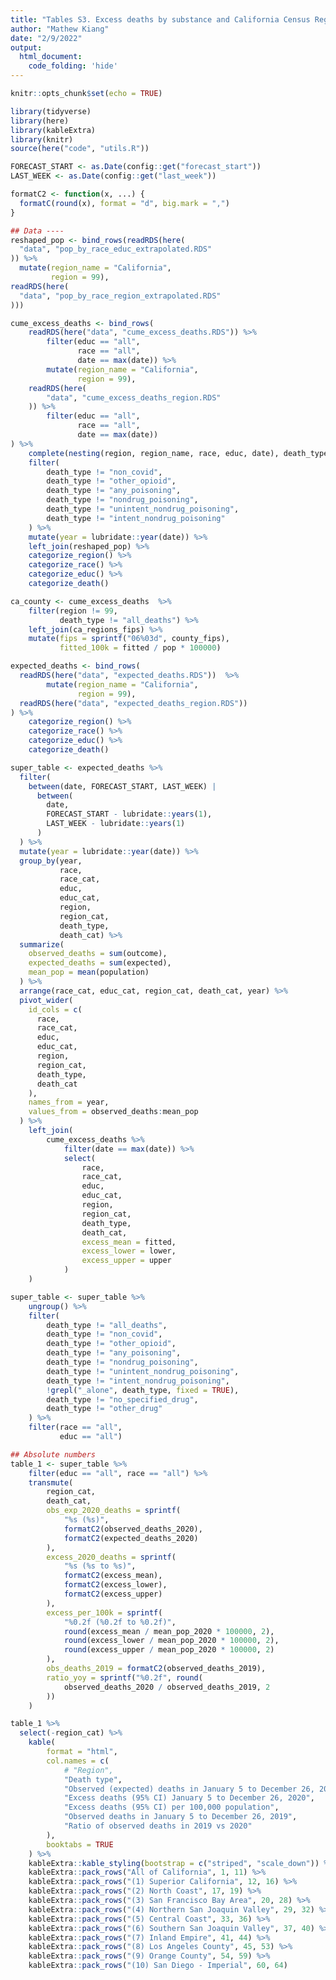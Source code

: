 ```yaml
---
title: "Tables S3. Excess deaths by substance and California Census Region"
author: "Mathew Kiang"
date: "2/9/2022"
output: 
  html_document:
    code_folding: 'hide'
---
```


```r
knitr::opts_chunk$set(echo = TRUE)
```

```r
library(tidyverse)
library(here)
library(kableExtra)
library(knitr)
source(here("code", "utils.R"))

FORECAST_START <- as.Date(config::get("forecast_start"))
LAST_WEEK <- as.Date(config::get("last_week"))

formatC2 <- function(x, ...) {
  formatC(round(x), format = "d", big.mark = ",")
}
```

```r
## Data ----
reshaped_pop <- bind_rows(readRDS(here(
  "data", "pop_by_race_educ_extrapolated.RDS"
)) %>%
  mutate(region_name = "California",
         region = 99),
readRDS(here(
  "data", "pop_by_race_region_extrapolated.RDS"
)))

cume_excess_deaths <- bind_rows(
    readRDS(here("data", "cume_excess_deaths.RDS")) %>%
        filter(educ == "all",
               race == "all",
               date == max(date)) %>%
        mutate(region_name = "California",
               region = 99),
    readRDS(here(
        "data", "cume_excess_deaths_region.RDS"
    )) %>%
        filter(educ == "all",
               race == "all",
               date == max(date))
) %>%
    complete(nesting(region, region_name, race, educ, date), death_type) %>%
    filter(
        death_type != "non_covid",
        death_type != "other_opioid",
        death_type != "any_poisoning",
        death_type != "nondrug_poisoning",
        death_type != "unintent_nondrug_poisoning",
        death_type != "intent_nondrug_poisoning"
    ) %>%
    mutate(year = lubridate::year(date)) %>%
    left_join(reshaped_pop) %>%
    categorize_region() %>%
    categorize_race() %>%
    categorize_educ() %>%
    categorize_death()

ca_county <- cume_excess_deaths  %>%
    filter(region != 99,
           death_type != "all_deaths") %>%
    left_join(ca_regions_fips) %>%
    mutate(fips = sprintf("06%03d", county_fips),
           fitted_100k = fitted / pop * 100000)

expected_deaths <- bind_rows(
  readRDS(here("data", "expected_deaths.RDS"))  %>%
        mutate(region_name = "California",
               region = 99),
  readRDS(here("data", "expected_deaths_region.RDS"))
) %>%
    categorize_region() %>%
    categorize_race() %>%
    categorize_educ() %>%
    categorize_death()

super_table <- expected_deaths %>%
  filter(
    between(date, FORECAST_START, LAST_WEEK) |
      between(
        date,
        FORECAST_START - lubridate::years(1),
        LAST_WEEK - lubridate::years(1)
      )
  ) %>%
  mutate(year = lubridate::year(date)) %>%
  group_by(year,
           race,
           race_cat,
           educ,
           educ_cat,
           region,
           region_cat,
           death_type,
           death_cat) %>%
  summarize(
    observed_deaths = sum(outcome),
    expected_deaths = sum(expected),
    mean_pop = mean(population)
  ) %>%
  arrange(race_cat, educ_cat, region_cat, death_cat, year) %>%
  pivot_wider(
    id_cols = c(
      race,
      race_cat,
      educ,
      educ_cat,
      region,
      region_cat,
      death_type,
      death_cat
    ),
    names_from = year,
    values_from = observed_deaths:mean_pop
  ) %>%
    left_join(
        cume_excess_deaths %>%
            filter(date == max(date)) %>%
            select(
                race, 
                race_cat,
                educ, 
                educ_cat,
                region,
                region_cat, 
                death_type,
                death_cat,
                excess_mean = fitted,
                excess_lower = lower,
                excess_upper = upper
            )
    )

super_table <- super_table %>%
    ungroup() %>%
    filter(
        death_type != "all_deaths",
        death_type != "non_covid",
        death_type != "other_opioid",
        death_type != "any_poisoning",
        death_type != "nondrug_poisoning",
        death_type != "unintent_nondrug_poisoning",
        death_type != "intent_nondrug_poisoning",
        !grepl("_alone", death_type, fixed = TRUE),
        death_type != "no_specified_drug",
        death_type != "other_drug"
    ) %>%
    filter(race == "all",
           educ == "all")
```

```r
## Absolute numbers
table_1 <- super_table %>%
    filter(educ == "all", race == "all") %>%
    transmute(
        region_cat,
        death_cat,
        obs_exp_2020_deaths = sprintf(
            "%s (%s)",
            formatC2(observed_deaths_2020),
            formatC2(expected_deaths_2020)
        ),
        excess_2020_deaths = sprintf(
            "%s (%s to %s)",
            formatC2(excess_mean),
            formatC2(excess_lower),
            formatC2(excess_upper)
        ),
        excess_per_100k = sprintf(
            "%0.2f (%0.2f to %0.2f)",
            round(excess_mean / mean_pop_2020 * 100000, 2),
            round(excess_lower / mean_pop_2020 * 100000, 2),
            round(excess_upper / mean_pop_2020 * 100000, 2)
        ),
        obs_deaths_2019 = formatC2(observed_deaths_2019),
        ratio_yoy = sprintf("%0.2f", round(
            observed_deaths_2020 / observed_deaths_2019, 2
        ))
    ) 

table_1 %>%
  select(-region_cat) %>%
    kable(
        format = "html",
        col.names = c(
            # "Region",
            "Death type",
            "Observed (expected) deaths in January 5 to December 26, 2020",
            "Excess deaths (95% CI) January 5 to December 26, 2020",
            "Excess deaths (95% CI) per 100,000 population",
            "Observed deaths in January 5 to December 26, 2019",
            "Ratio of observed deaths in 2019 vs 2020"
        ),
        booktabs = TRUE
    ) %>%
    kableExtra::kable_styling(bootstrap = c("striped", "scale_down")) %>%
    kableExtra::pack_rows("All of California", 1, 11) %>%
    kableExtra::pack_rows("(1) Superior California", 12, 16) %>%
    kableExtra::pack_rows("(2) North Coast", 17, 19) %>%
    kableExtra::pack_rows("(3) San Francisco Bay Area", 20, 28) %>%
    kableExtra::pack_rows("(4) Northern San Joaquin Valley", 29, 32) %>%
    kableExtra::pack_rows("(5) Central Coast", 33, 36) %>%
    kableExtra::pack_rows("(6) Southern San Joaquin Valley", 37, 40) %>%
    kableExtra::pack_rows("(7) Inland Empire", 41, 44) %>%
    kableExtra::pack_rows("(8) Los Angeles County", 45, 53) %>%
    kableExtra::pack_rows("(9) Orange County", 54, 59) %>%
    kableExtra::pack_rows("(10) San Diego - Imperial", 60, 64)
  
```
